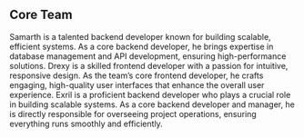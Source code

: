 ## Core Team

<Card title="Samarth" icon="code" href="https://samarthdev.me/">
Samarth is a talented backend developer known for building scalable, efficient systems. As a core backend developer, he brings expertise in database management and API development, ensuring high-performance solutions.
</Card>

<Card title="Drexy" icon="code" href="mailto:mail@debadithya.me">
Drexy is a skilled frontend developer with a passion for intuitive, responsive design. As the team’s core frontend developer, he crafts engaging, high-quality user interfaces that enhance the overall user experience.
</Card>

<Card title="Exril" icon="code" href="mailto:mail@exril.xyz">
Exril is a proficient backend developer who plays a crucial role in building scalable systems. As a core backend developer and manager, he is directly responsible for overseeing project operations, ensuring everything runs smoothly and efficiently.
</Card>

